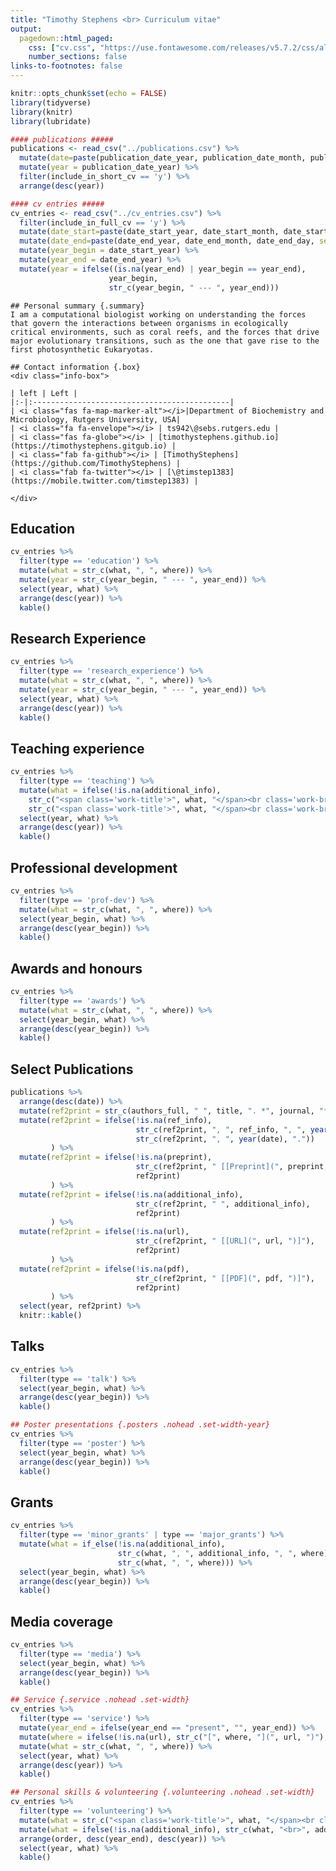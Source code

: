 ```yaml
---
title: "Timothy Stephens <br> Curriculum vitae"
output:
  pagedown::html_paged:
    css: ["cv.css", "https://use.fontawesome.com/releases/v5.7.2/css/all.css"]
    number_sections: false
links-to-footnotes: false
---
```



```r
knitr::opts_chunk$set(echo = FALSE)
library(tidyverse)
library(knitr)
library(lubridate)

#### publications #####
publications <- read_csv("../publications.csv") %>%
  mutate(date=paste(publication_date_year, publication_date_month, publication_date_day, sep='-')) %>%
  mutate(year = publication_date_year) %>%
  filter(include_in_short_cv == 'y') %>%
  arrange(desc(year))

#### cv entries #####
cv_entries <- read_csv("../cv_entries.csv") %>% 
  filter(include_in_full_cv == 'y') %>%
  mutate(date_start=paste(date_start_year, date_start_month, date_start_day, sep='-')) %>%
  mutate(date_end=paste(date_end_year, date_end_month, date_end_day, sep='-')) %>%
  mutate(year_begin = date_start_year) %>%
  mutate(year_end = date_end_year) %>%
  mutate(year = ifelse((is.na(year_end) | year_begin == year_end),
                      year_begin,
                      str_c(year_begin, " --- ", year_end)))
```

<div class="grid-container"> 
<!-- top row -->
```block
## Personal summary {.summary}
I am a computational biologist working on understanding the forces that govern the interactions between organisms in ecologically critical environments, such as coral reefs, and the forces that drive major evolutionary transitions, such as the one that gave rise to the first photosynthetic Eukaryotas.
```

```block
## Contact information {.box}
<div class="info-box">

| left | Left |
|:-|:--------------------------------------------|
| <i class="fas fa-map-marker-alt"></i>|Department of Biochemistry and Microbiology, Rutgers University, USA|
| <i class="fa fa-envelope"></i> | ts942\@sebs.rutgers.edu |
| <i class="fas fa-globe"></i> | [timothystephens.github.io](https://timothystephens.gitgub.io) |
| <i class="fab fa-github"></i> | [TimothyStephens](https://github.com/TimothyStephens) |
| <i class="fab fa-twitter"></i> | [\@timstep1383](https://mobile.twitter.com/timstep1383) |

</div>
```

</div>

## Education {.education .nohead .set-width-range}
```r
cv_entries %>% 
  filter(type == 'education') %>% 
  mutate(what = str_c(what, ", ", where)) %>% 
  mutate(year = str_c(year_begin, " --- ", year_end)) %>% 
  select(year, what) %>%
  arrange(desc(year)) %>%
  kable()
```

## Research Experience {.research_experience .nohead .set-width-range}
```r
cv_entries %>% 
  filter(type == 'research_experience') %>% 
  mutate(what = str_c(what, ", ", where)) %>% 
  mutate(year = str_c(year_begin, " --- ", year_end)) %>% 
  select(year, what) %>%
  arrange(desc(year)) %>%
  kable()
```

## Teaching experience {.teaching .nohead .set-width-range}
```r
cv_entries %>% 
  filter(type == 'teaching') %>% 
  mutate(what = ifelse(!is.na(additional_info), 
    str_c("<span class='work-title'>", what, "</span><br class='work-break'>", where, "<br>", additional_info),
    str_c("<span class='work-title'>", what, "</span><br class='work-break'>", where))) %>% 
  select(year, what) %>%
  arrange(desc(year)) %>%
  kable()
```

## Professional development {.prof-dev .nohead .set-width-year}
```r
cv_entries %>% 
  filter(type == 'prof-dev') %>% 
  mutate(what = str_c(what, ", ", where)) %>% 
  select(year_begin, what) %>%
  arrange(desc(year_begin)) %>%
  kable()
```

## Awards and honours {.awards .nohead .set-width-year}
```r
cv_entries %>% 
  filter(type == 'awards') %>% 
  mutate(what = str_c(what, ", ", where)) %>%  
  select(year_begin, what) %>%
  arrange(desc(year_begin)) %>%
  kable()
```

## Select Publications {.publications .nohead .set-width-year}
```r
publications %>%
  arrange(desc(date)) %>%
  mutate(ref2print = str_c(authors_full, " ", title, ". *", journal, "*")) %>%
  mutate(ref2print = ifelse(!is.na(ref_info), 
                            str_c(ref2print, ", ", ref_info, ", ", year(date), "."), 
                            str_c(ref2print, ", ", year(date), "."))
         ) %>%
  mutate(ref2print = ifelse(!is.na(preprint), 
                            str_c(ref2print, " [[Preprint](", preprint, ")]"), 
                            ref2print)
         ) %>%
  mutate(ref2print = ifelse(!is.na(additional_info), 
                            str_c(ref2print, " ", additional_info), 
                            ref2print)
         ) %>%
  mutate(ref2print = ifelse(!is.na(url), 
                            str_c(ref2print, " [[URL](", url, ")]"), 
                            ref2print)
         ) %>%
  mutate(ref2print = ifelse(!is.na(pdf), 
                            str_c(ref2print, " [[PDF](", pdf, ")]"), 
                            ref2print)
         ) %>%
  select(year, ref2print) %>%
  knitr::kable()
```

## Talks {.talks .nohead .set-width-year}
```r
cv_entries %>% 
  filter(type == 'talk') %>% 
  select(year_begin, what) %>%
  arrange(desc(year_begin)) %>%
  kable()

```

```r
## Poster presentations {.posters .nohead .set-width-year}
cv_entries %>% 
  filter(type == 'poster') %>%
  select(year_begin, what) %>% 
  arrange(desc(year_begin)) %>%
  kable()
```

## Grants {.grants .nohead .set-width-year}
```r
cv_entries %>% 
  filter(type == 'minor_grants' | type == 'major_grants') %>% 
  mutate(what = if_else(!is.na(additional_info),
                        str_c(what, ", ", additional_info, ", ", where),
                        str_c(what, ", ", where))) %>% 
  select(year_begin, what) %>%
  arrange(desc(year_begin)) %>%
  kable()
```

## Media coverage {.media .nohead .set-width-year}
```r
cv_entries %>% 
  filter(type == 'media') %>%
  select(year_begin, what) %>% 
  arrange(desc(year_begin)) %>%
  kable()
```

```r
## Service {.service .nohead .set-width}
cv_entries %>% 
  filter(type == 'service') %>% 
  mutate(year_end = ifelse(year_end == "present", "", year_end)) %>% 
  mutate(where = ifelse(!is.na(url), str_c("[", where, "](", url, ")"), where)) %>% 
  mutate(what = str_c(what, ", ", where)) %>%
  select(year, what) %>% 
  arrange(desc(year)) %>%
  kable()
```

```r
## Personal skills & volunteering {.volunteering .nohead .set-width}
cv_entries %>%
  filter(type == 'volunteering') %>%
  mutate(what = str_c("<span class='work-title'>", what, "</span><br class='work-break'>", where)) %>%
  mutate(what = ifelse(!is.na(additional_info), str_c(what, "<br>", additional_info), what)) %>%
  arrange(order, desc(year_end), desc(year)) %>%
  select(year, what) %>%
  kable()
```
